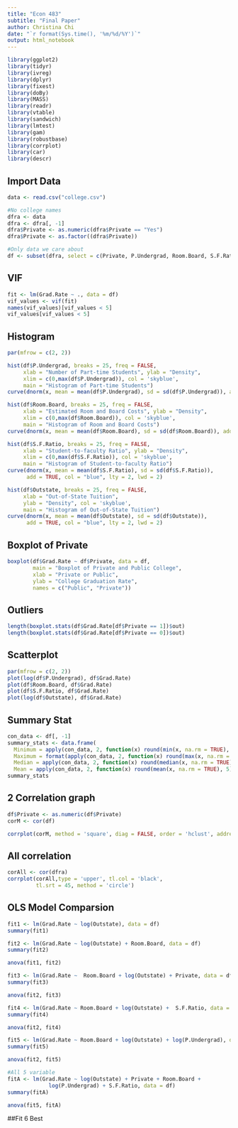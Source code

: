 ```yaml
---
title: "Econ 483"
subtitle: "Final Paper"
author: Christina Chi
date: "`r format(Sys.time(), '%m/%d/%Y')`"
output: html_notebook  
---
```


```r
library(ggplot2)
library(tidyr)
library(ivreg)
library(dplyr)
library(fixest)
library(doBy)
library(MASS)
library(readr)
library(vtable)
library(sandwich)
library(lmtest)
library(gam)
library(robustbase)
library(corrplot)
library(car)
library(descr)
```

## Import Data

```r
data <- read.csv("college.csv")
```

```r
#No college names
dfra <- data
dfra <- dfra[, -1]
dfra$Private <- as.numeric(dfra$Private == "Yes")
dfra$Private <- as.factor((dfra$Private))

#Only data we care about 
df <- subset(dfra, select = c(Private, P.Undergrad, Room.Board, S.F.Ratio, Grad.Rate, Outstate))
```


## VIF
```r
fit <- lm(Grad.Rate ~ ., data = df)
vif_values <- vif(fit)
names(vif_values)[vif_values < 5]
vif_values[vif_values < 5]
```


## Histogram
```r
par(mfrow = c(2, 2))

hist(df$P.Undergrad, breaks = 25, freq = FALSE, 
     xlab = "Number of Part-time Students", ylab = "Density", 
     xlim = c(0,max(df$P.Undergrad)), col = 'skyblue',
     main = "Histogram of Part-time Students")
curve(dnorm(x, mean = mean(df$P.Undergrad), sd = sd(df$P.Undergrad)), add = TRUE, col = "blue", lwd = 2, lty = 2)

hist(df$Room.Board, breaks = 25, freq = FALSE, 
     xlab = "Estimated Room and Board Costs", ylab = "Density", 
     xlim = c(0,max(df$Room.Board)), col = 'skyblue',
     main = "Histogram of Room and Board Costs")
curve(dnorm(x, mean = mean(df$Room.Board), sd = sd(df$Room.Board)), add = TRUE, col = "blue", lty = 2, lwd = 2)

hist(df$S.F.Ratio, breaks = 25, freq = FALSE, 
     xlab = "Student-to-faculty Ratio", ylab = "Density", 
     xlim = c(0,max(df$S.F.Ratio)), col = 'skyblue',
     main = "Histogram of Student-to-faculty Ratio")
curve(dnorm(x, mean = mean(df$S.F.Ratio), sd = sd(df$S.F.Ratio)), 
      add = TRUE, col = "blue", lty = 2, lwd = 2)

hist(df$Outstate, breaks = 25, freq = FALSE, 
     xlab = "Out-of-State Tuition", 
     ylab = "Density", col = 'skyblue',
     main = "Histogram of Out-of-State Tuition")
curve(dnorm(x, mean = mean(df$Outstate), sd = sd(df$Outstate)), 
      add = TRUE, col = "blue", lty = 2, lwd = 2)
```

## Boxplot of Private
```r
boxplot(df$Grad.Rate ~ df$Private, data = df,
        main = "Boxplot of Private and Public College",
        xlab = "Private or Public",
        ylab = "College Graduation Rate",
        names = c("Public", "Private"))
```

## Outliers 
```r
length(boxplot.stats(df$Grad.Rate[df$Private == 1])$out)
length(boxplot.stats(df$Grad.Rate[df$Private == 0])$out)
```


## Scatterplot
```r
par(mfrow = c(2, 2))
plot(log(df$P.Undergrad), df$Grad.Rate)
plot(df$Room.Board, df$Grad.Rate)
plot(df$S.F.Ratio, df$Grad.Rate)
plot(log(df$Outstate), df$Grad.Rate)
```

## Summary Stat
```r
con_data <- df[, -1]
summary_stats <- data.frame(
  Minimum = apply(con_data, 2, function(x) round(min(x, na.rm = TRUE), 5)),
  Maximum = format(apply(con_data, 2, function(x) round(max(x, na.rm = TRUE), 2)),  scientific = FALSE),
  Median = apply(con_data, 2, function(x) round(median(x, na.rm = TRUE), 5)),
  Mean = apply(con_data, 2, function(x) round(mean(x, na.rm = TRUE), 5)))
summary_stats
```



## 2 Correlation graph
```r
df$Private <- as.numeric(df$Private)
corM <- cor(df)

corrplot(corM, method = 'square', diag = FALSE, order = 'hclust', addrect = 3, rect.col = 'blue', rect.lwd = 3, tl.col = "black", tl.srt = 45)
```

## All correlation
```r
corAll <- cor(dfra)
corrplot(corAll,type = 'upper', tl.col = 'black', 
         tl.srt = 45, method = 'circle')
```


## OLS Model Comparsion
```r
fit1 <- lm(Grad.Rate ~ log(Outstate), data = df)
summary(fit1)
```



```r
fit2 <- lm(Grad.Rate ~ log(Outstate) + Room.Board, data = df)
summary(fit2)

anova(fit1, fit2)
```

```r
fit3 <- lm(Grad.Rate ~  Room.Board + log(Outstate) + Private, data = df)
summary(fit3)

anova(fit2, fit3)
```


```r
fit4 <- lm(Grad.Rate ~ Room.Board + log(Outstate) +  S.F.Ratio, data = df)
summary(fit4)

anova(fit2, fit4)
```

```r
fit5 <- lm(Grad.Rate ~ Room.Board + log(Outstate) + log(P.Undergrad), data = df)
summary(fit5)

anova(fit2, fit5)
```

```r
#All 5 variable
fitA <- lm(Grad.Rate ~ log(Outstate) + Private + Room.Board + 
             log(P.Undergrad) + S.F.Ratio, data = df)
summary(fitA)

anova(fit5, fitA)
```

##Fit 6 Best 